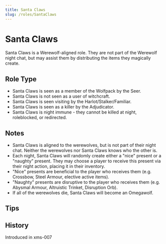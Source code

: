 ```yaml
---
title: Santa Claws
slug: /roles/SantaClaws
---
```


# Santa Claws

Santa Claws is a Werewolf-aligned role. They are not part of the Werewolf night chat, but may assist them by distributing the items they magically create.

## Role Type

- Santa Claws is seen as a member of the Wolfpack by the Seer.
- Santa Claws is not seen as a user of witchcraft.
- Santa Claws is seen visiting by the Harlot/Stalker/Familiar.
- Santa Claws is seen as a killer by the Adjudicator.
- Santa Claws is night immune - they cannot be killed at night, roleblocked, or redirected.

## Notes

- Santa Claws is aligned to the werewolves, but is not part of their night chat. Neither the werewolves nor Santa Claws knows who the other is.
- Each night, Santa Claws will randomly create either a "nice" present or a "naughty" present. They may choose a player to receive this present via their night action, placing it in their inventory.
- "Nice" presents are beneficial to the player who receives them (e.g. Crossbow, Steel Armour, elective active items).
- "Naughty" presents are disruptive to the player who receives them (e.g. Abysmal Armour, Altruistic Trinket, Disruption Orb).
- If all of the werewolves die, Santa Claws will become an Omegawolf.

## Tips

## History

<Timeline lineColor="white">
  <Event interval="2019-12-27">Introduced in xms-007</Event>
</Timeline>
